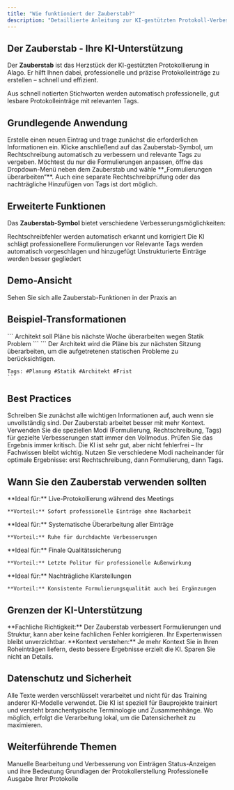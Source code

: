 ```yaml
---
title: "Wie funktioniert der Zauberstab?"
description: "Detaillierte Anleitung zur KI-gestützten Protokoll-Verbesserung"
---
```


## Der Zauberstab - Ihre KI-Unterstützung

Der **Zauberstab** ist das Herzstück der KI-gestützten Protokollierung in Alago. Er hilft Ihnen dabei, professionelle und präzise Protokolleinträge zu erstellen – schnell und effizient.

<Card title="🎯 Das Ziel" icon="bullseye">
Aus schnell notierten Stichworten werden automatisch professionelle, gut lesbare Protokolleinträge mit relevanten Tags.
</Card>

## Grundlegende Anwendung

<Steps>
  <Step title="Eintrag erstellen">
    Erstelle einen neuen Eintrag und trage zunächst die erforderlichen Informationen ein.
  </Step>
  <Step title="Zauberstab aktivieren">
    Klicke anschließend auf das Zauberstab-Symbol, um Rechtschreibung automatisch zu verbessern und relevante Tags zu vergeben.
  </Step>
  <Step title="Nur Formulierungen anpassen">
    Möchtest du nur die Formulierungen anpassen, öffne das Dropdown-Menü neben dem Zauberstab und wähle **„Formulierungen überarbeiten“**.
  </Step>
  <Step title="Weitere Optionen">
    Auch eine separate Rechtschreibprüfung oder das nachträgliche Hinzufügen von Tags ist dort möglich.
  </Step>
</Steps>

## Erweiterte Funktionen

Das **Zauberstab-Symbol** bietet verschiedene Verbesserungsmöglichkeiten:

<CardGroup cols={2}>
  <Card title="✨ Automatische Korrektur" icon="wand-magic-sparkles">
    Rechtschreibfehler werden automatisch erkannt und korrigiert
  </Card>
  <Card title="📝 Formulierungen verbessern" icon="pen">
    Die KI schlägt professionellere Formulierungen vor
  </Card>
  <Card title="🏷️ Tags hinzufügen" icon="tags">
    Relevante Tags werden automatisch vorgeschlagen und hinzugefügt
  </Card>
  <Card title="🎯 Strukturierung" icon="list">
    Unstrukturierte Einträge werden besser gegliedert
  </Card>
</CardGroup>

## Demo-Ansicht

<Card title="📹 Zur interaktiven Demo" href="https://app.arcade.software/flows/nHiRHiVEAqe5GYcpLLgr/view" icon="play">
  Sehen Sie sich alle Zauberstab-Funktionen in der Praxis an
</Card>

## Beispiel-Transformationen

<CardGroup cols={1}>
  <Card title="Vor der Zauberstab-Anwendung" icon="before">
    ```
    Architekt soll Pläne bis nächste Woche überarbeiten wegen Statik Problem
    ```
  </Card>
  <Card title="Nach der Zauberstab-Anwendung" icon="after">
    ```
    Der Architekt wird die Pläne bis zur nächsten Sitzung überarbeiten, 
    um die aufgetretenen statischen Probleme zu berücksichtigen.
    
    Tags: #Planung #Statik #Architekt #Frist
    ```
  </Card>
</CardGroup>

## Best Practices

<AccordionGroup>
  <Accordion title="📋 Rohentwurf zuerst">
    Schreiben Sie zunächst alle wichtigen Informationen auf, auch wenn sie unvollständig sind. Der Zauberstab arbeitet besser mit mehr Kontext.
  </Accordion>

  <Accordion title="🎯 Spezifische Modi nutzen">
    Verwenden Sie die speziellen Modi (Formulierung, Rechtschreibung, Tags) für gezielte Verbesserungen statt immer den Vollmodus.
  </Accordion>

  <Accordion title="✅ Ergebnis kontrollieren">
    Prüfen Sie das Ergebnis immer kritisch. Die KI ist sehr gut, aber nicht fehlerfrei – Ihr Fachwissen bleibt wichtig.
  </Accordion>

  <Accordion title="🔄 Iterativ arbeiten">
    Nutzen Sie verschiedene Modi nacheinander für optimale Ergebnisse: erst Rechtschreibung, dann Formulierung, dann Tags.
  </Accordion>
</AccordionGroup>

## Wann Sie den Zauberstab verwenden sollten

<CardGroup cols={2}>
  <Card title="✍️ Während der Eingabe" icon="keyboard">
    **Ideal für:** Live-Protokollierung während des Meetings
    
    **Vorteil:** Sofort professionelle Einträge ohne Nacharbeit
  </Card>
  <Card title="📝 Nach dem Meeting" icon="clock">
    **Ideal für:** Systematische Überarbeitung aller Einträge
    
    **Vorteil:** Ruhe für durchdachte Verbesserungen
  </Card>
  <Card title="📤 Vor dem Versand" icon="paper-plane">
    **Ideal für:** Finale Qualitätssicherung
    
    **Vorteil:** Letzte Politur für professionelle Außenwirkung
  </Card>
  <Card title="🔄 Bei Rückfragen" icon="question">
    **Ideal für:** Nachträgliche Klarstellungen
    
    **Vorteil:** Konsistente Formulierungsqualität auch bei Ergänzungen
  </Card>
</CardGroup>

## Grenzen der KI-Unterstützung

<Warning>
**Fachliche Richtigkeit:** Der Zauberstab verbessert Formulierungen und Struktur, kann aber keine fachlichen Fehler korrigieren. Ihr Expertenwissen bleibt unverzichtbar.
</Warning>

<Info>
**Kontext verstehen:** Je mehr Kontext Sie in Ihren Roheinträgen liefern, desto bessere Ergebnisse erzielt die KI. Sparen Sie nicht an Details.
</Info>

## Datenschutz und Sicherheit

<AccordionGroup>
  <Accordion title="🔒 Vertraulichkeit">
    Alle Texte werden verschlüsselt verarbeitet und nicht für das Training anderer KI-Modelle verwendet.
  </Accordion>

  <Accordion title="🏢 Projektsensible Daten">
    Die KI ist speziell für Bauprojekte trainiert und versteht branchentypische Terminologie und Zusammenhänge.
  </Accordion>

  <Accordion title="⚡ Lokale Verarbeitung">
    Wo möglich, erfolgt die Verarbeitung lokal, um die Datensicherheit zu maximieren.
  </Accordion>
</AccordionGroup>

## Weiterführende Themen

<CardGroup cols={2}>
  <Card title="Protokollpunkte ändern" icon="edit" href="/faq/protokollpunkt-aendern">
    Manuelle Bearbeitung und Verbesserung von Einträgen
  </Card>
  <Card title="Farbige Punkte" icon="circle" href="/faq/farbige-punkte">
    Status-Anzeigen und ihre Bedeutung
  </Card>
  <Card title="Protokoll anlegen" icon="file-plus" href="/faq/protokoll-anlegen">
    Grundlagen der Protokollerstellung
  </Card>
  <Card title="PDF-Export" icon="file-pdf" href="/faq/pdf-export">
    Professionelle Ausgabe Ihrer Protokolle
  </Card>
</CardGroup> 